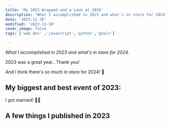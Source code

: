 ```yaml
---
title: 'My 2023 Wrapped and a Look at 2024'
description: "What I accomplished in 2023 and what's in store for 2024"
date: '2023-12-30'
modified: '2023-12-30'
cover_image: false
tags: ['web dev' ,'javascript','python','goals']

---
```


_What I accomplished in 2023 and what's in store for 2024._

2023 was a great year.. Thank you! 

And I think there's so much in store for 2024! 🚀

## My biggest and best event of 2023: 

I got married! 🎊🎉

## A few things I published in 2023 





